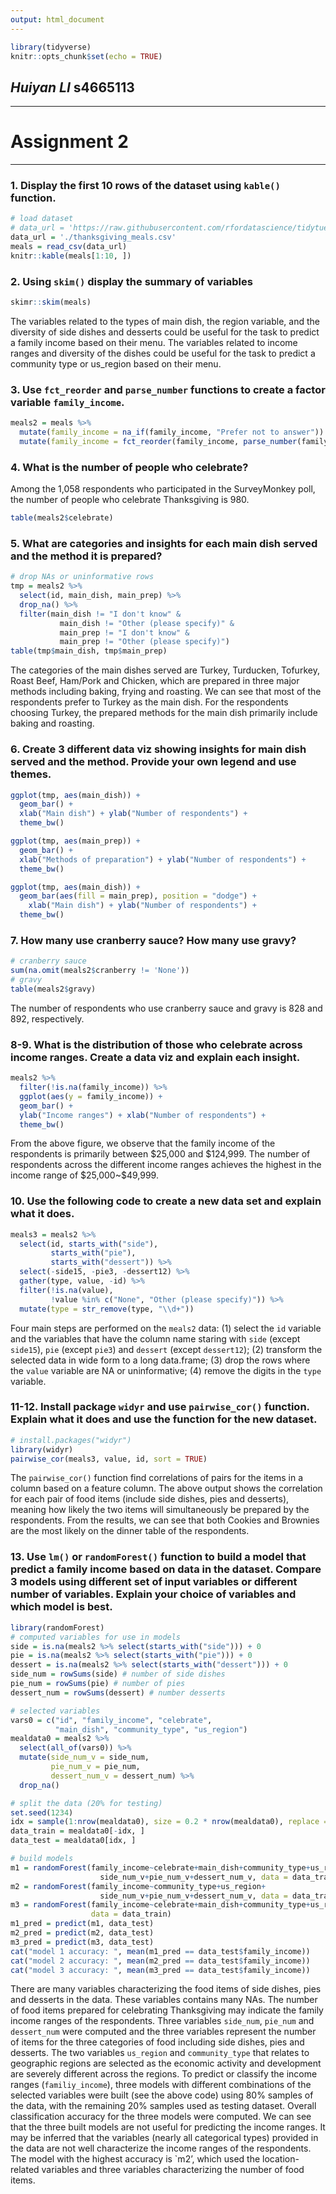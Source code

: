 ---
output: html_document
---

```{r setup, include=FALSE}
library(tidyverse)
knitr::opts_chunk$set(echo = TRUE)
```

## *Huiyan LI* **s4665113** 

***
# Assignment 2
***

### 1. Display the first 10 rows of the dataset using `kable()` function.
```{r code-1}
# load dataset
# data_url = 'https://raw.githubusercontent.com/rfordatascience/tidytuesday/master/data/2018/2018-11-20/thanksgiving_meals.csv'
data_url = './thanksgiving_meals.csv'
meals = read_csv(data_url)
knitr::kable(meals[1:10, ])
```


### 2. Using `skim()` display the summary of variables
```{r code-2}
skimr::skim(meals)
```

The variables related to the types of main dish, the region variable, and the diversity of side dishes and desserts could be useful for the task to predict a family income based on their menu. The variables related to income ranges and diversity of the dishes could be useful for the task to predict a community type or us_region based on their menu.


### 3. Use `fct_reorder` and `parse_number` functions to create a factor variable `family_income`.
```{r code-3}
meals2 = meals %>%
  mutate(family_income = na_if(family_income, "Prefer not to answer")) %>%
  mutate(family_income = fct_reorder(family_income, parse_number(family_income)))
```


### 4. What is the number of people who celebrate?
Among the 1,058 respondents who participated in the SurveyMonkey poll, the number of people who celebrate Thanksgiving is 980.
```{r code-4}
table(meals2$celebrate)
```


### 5. What are categories and insights for each main dish served and the method it is prepared?
```{r code-5}
# drop NAs or uninformative rows
tmp = meals2 %>%
  select(id, main_dish, main_prep) %>%
  drop_na() %>%
  filter(main_dish != "I don't know" & 
           main_dish != "Other (please specify)" &
           main_prep != "I don't know" &
           main_prep != "Other (please specify)")
table(tmp$main_dish, tmp$main_prep)
```

The categories of the main dishes served are Turkey, Turducken, Tofurkey, Roast Beef, Ham/Pork and Chicken, which are prepared in three major methods including baking, frying and roasting. We can see that most of the respondents prefer to Turkey as the main dish. For the respondents choosing Turkey, the prepared methods for the main dish primarily include baking and roasting.


### 6. Create 3 different data viz showing insights for main dish served and the method. Provide your own legend and use themes.
```{r code-6}
ggplot(tmp, aes(main_dish)) +
  geom_bar() +
  xlab("Main dish") + ylab("Number of respondents") +
  theme_bw()

ggplot(tmp, aes(main_prep)) +
  geom_bar() +
  xlab("Methods of preparation") + ylab("Number of respondents") +
  theme_bw()  

ggplot(tmp, aes(main_dish)) +
  geom_bar(aes(fill = main_prep), position = "dodge") +
    xlab("Main dish") + ylab("Number of respondents") +
  theme_bw()  
```


### 7. How many use cranberry sauce? How many use gravy?
```{r code-7}
# cranberry sauce
sum(na.omit(meals2$cranberry != 'None'))
# gravy
table(meals2$gravy)
```

The number of respondents who use cranberry sauce and gravy is 828 and 892, respectively.


### 8-9. What is the distribution of those who celebrate across income ranges. Create a data viz and explain each insight.
```{r code-8-9}
meals2 %>% 
  filter(!is.na(family_income)) %>%
  ggplot(aes(y = family_income)) +
  geom_bar() +
  ylab("Income ranges") + xlab("Number of respondents") +
  theme_bw()  
```

From the above figure, we observe that the family income of the respondents is primarily between \$25,000 and \$124,999. The number of respondents across the different income ranges achieves the highest in the income range of \$25,000~\$49,999.


### 10. Use the following code to create a new data set and explain what it does.
```{r code-10}
meals3 = meals2 %>%
  select(id, starts_with("side"), 
         starts_with("pie"),
         starts_with("dessert")) %>%
  select(-side15, -pie3, -dessert12) %>%
  gather(type, value, -id) %>%
  filter(!is.na(value), 
         !value %in% c("None", "Other (please specify)")) %>%
  mutate(type = str_remove(type, "\\d+"))
```
Four main steps are performed on the `meals2` data: (1) select the `id` variable and the variables that have the column name staring with `side` (except `side15`), `pie` (except `pie3`) and `dessert` (except `dessert12`); (2) transform the selected data in wide form to a long data.frame; (3) drop the rows where the `value` variable are NA or uninformative; (4) remove the digits in the `type` variable.


### 11-12. Install package `widyr` and use `pairwise_cor()` function. Explain what it does and use the function for the new dataset.
```{r code-11-12}
# install.packages("widyr")
library(widyr)
pairwise_cor(meals3, value, id, sort = TRUE)
```
The `pairwise_cor()` function find correlations of pairs for the items in a column based on a feature column. The above output shows the correlation for each pair of food items (include side dishes, pies and desserts), meaning how likely the two items will simultaneously be prepared by the respondents. From the results, we can see that both Cookies and Brownies are the most likely on the dinner table of the respondents.


### 13. Use `lm()` or `randomForest()` function to build a model that predict a family income based on data in the dataset. Compare 3 models using different set of input variables or different number of variables. Explain your choice of variables and which model is best.
```{r code-13}
library(randomForest)
# computed variables for use in models
side = is.na(meals2 %>% select(starts_with("side"))) + 0
pie = is.na(meals2 %>% select(starts_with("pie"))) + 0
dessert = is.na(meals2 %>% select(starts_with("dessert"))) + 0
side_num = rowSums(side) # number of side dishes
pie_num = rowSums(pie) # number of pies 
dessert_num = rowSums(dessert) # number desserts

# selected variables
vars0 = c("id", "family_income", "celebrate", 
          "main_dish", "community_type", "us_region")
mealdata0 = meals2 %>% 
  select(all_of(vars0)) %>%
  mutate(side_num_v = side_num,
         pie_num_v = pie_num,
         dessert_num_v = dessert_num) %>%
  drop_na()

# split the data (20% for testing)
set.seed(1234)
idx = sample(1:nrow(mealdata0), size = 0.2 * nrow(mealdata0), replace = F)
data_train = mealdata0[-idx, ]
data_test = mealdata0[idx, ]

# build models
m1 = randomForest(family_income~celebrate+main_dish+community_type+us_region+
                    side_num_v+pie_num_v+dessert_num_v, data = data_train)
m2 = randomForest(family_income~community_type+us_region+ 
                    side_num_v+pie_num_v+dessert_num_v, data = data_train)
m3 = randomForest(family_income~celebrate+main_dish+community_type+us_region,
                  data = data_train)
m1_pred = predict(m1, data_test)
m2_pred = predict(m2, data_test)
m3_pred = predict(m3, data_test)
cat("model 1 accuracy: ", mean(m1_pred == data_test$family_income))
cat("model 2 accuracy: ", mean(m2_pred == data_test$family_income))
cat("model 3 accuracy: ", mean(m3_pred == data_test$family_income))
```

There are many variables characterizing the food items of side dishes, pies and desserts in the data. These variables contains many NAs. The number of food items prepared for celebrating Thanksgiving may indicate the family income ranges of the respondents. Three variables `side_num`, `pie_num` and `dessert_num` were computed and the three variables represent the number of items for the three categories of food including side dishes, pies and desserts. The two variables `us_region` and `community_type` that relates to geographic regions are selected as the economic activity and development are severely different across the regions. To predict or classify the income ranges (`familiy_income`), three models with different combinations of the selected variables were built (see the above code) using 80% samples of the data, with the remaining 20% samples used as testing dataset. Overall classification accuracy for the three models were computed. We can see that the three built models are not useful for predicting the income ranges. It may be inferred that the variables (nearly all categorical types) provided in the data are not well characterize the income ranges of the respondents. The model with the highest accuracy is `m2', which used the location-related variables and three variables characterizing the number of food items. 
